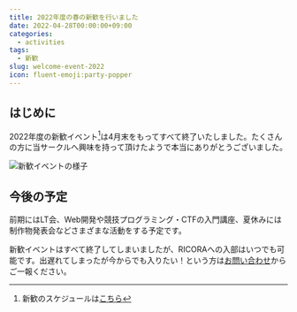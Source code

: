 ```yaml
---
title: 2022年度の春の新歓を行いました
date: 2022-04-28T00:00:00+09:00
categories:
  - activities
tags:
  - 新歓
slug: welcome-event-2022
icon: fluent-emoji:party-popper
---
```


## はじめに

2022年度の新歓イベント[^1]は4月末をもってすべて終了いたしました。たくさんの方に当サークルへ興味を持って頂けたようで本当にありがとうございました。

![新歓イベントの様子](https://user-images.githubusercontent.com/52315048/236197579-49e0b5a2-f563-4a20-812c-68117967e2fb.jpg)

[^1]: 新歓のスケジュールは[こちら](/p/welcome-event-2022-schedule/)

## 今後の予定

前期にはLT会、Web開発や競技プログラミング・CTFの入門講座、夏休みには制作物発表会などさまざまな活動をする予定です。

新歓イベントはすべて終了してしまいましたが、RICORAへの入部はいつでも可能です。出遅れてしまったが今からでも入りたい！という方は[お問い合わせ](/contact/)からご一報ください。
